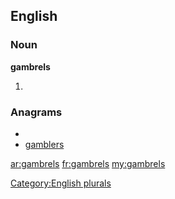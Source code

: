 ==English==

===Noun===
'''gambrels'''

# {{plural of|[[gambrel]]}}

===Anagrams===
* {{alphagram|abeglmrs}}
* [[gamblers#English|gamblers]]

[[Category:English plurals]]

[[ar:gambrels]]
[[fr:gambrels]]
[[my:gambrels]]